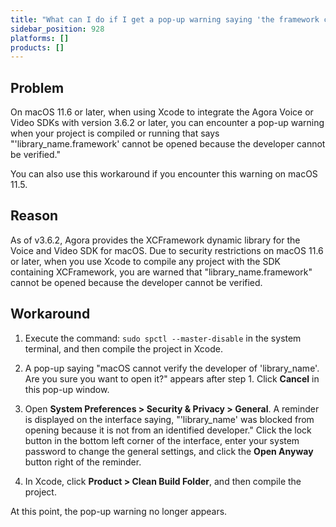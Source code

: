```yaml
---
title: "What can I do if I get a pop-up warning saying 'the framework cannot be opened' when compiling an Xcode project?"
sidebar_position: 928
platforms: []
products: []
---
```



## Problem

On macOS 11.6 or later, when using Xcode to integrate the Agora Voice or Video SDKs with version 3.6.2 or later, you can encounter a pop-up warning when your project is compiled or running that says "'library_name.framework' cannot be opened because the developer cannot be verified."

<Admonition type="note">
You can also use this workaround if you encounter this warning on macOS 11.5.
</Admonition>

## Reason

As of v3.6.2, Agora provides the XCFramework dynamic library for the Voice and Video SDK for macOS. Due to security restrictions on macOS 11.6 or later, when you use Xcode to compile any project with the SDK containing XCFramework, you are warned that "library_name.framework" cannot be opened because the developer cannot be verified.

## Workaround

1. Execute the command: `sudo spctl --master-disable` in the system terminal, and then compile the project in Xcode.

2. A pop-up saying "macOS cannot verify the developer of 'library_name'. Are you sure you want to open it?" appears after step 1. Click **Cancel** in this pop-up window.

3. Open **System Preferences > Security & Privacy > General**. A reminder is displayed on the interface saying, "'library_name' was blocked from opening because it is not from an identified developer." Click the lock button in the bottom left corner of the interface, enter your system password to change the general settings, and click the **Open Anyway** button right of the reminder.

4. In Xcode, click **Product > Clean Build Folder**, and then compile the project.

At this point, the pop-up warning no longer appears.
